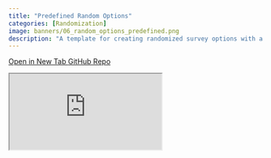 ```yaml
---
title: "Predefined Random Options"
categories: [Randomization]
image: banners/06_random_options_predefined.png
description: "A template for creating randomized survey options with a predefined csv file."
---
```


<div class="button-container">
  <a href="https://surveydown2.shinyapps.io/random_options_predefined/" class="template-button" target="_blank">
    <i class="fas fa-external-link-alt"></i> Open in New Tab
  </a>
  <a href="https://github.com/surveydown-dev/templates" class="template-button" target="_blank">
    <i class="fab fa-github"></i> GitHub Repo
  </a>
</div>

<div class="template-iframe-container">
<iframe src="https://surveydown2.shinyapps.io/random_options_predefined/" class="template-iframe"></iframe>
</div>